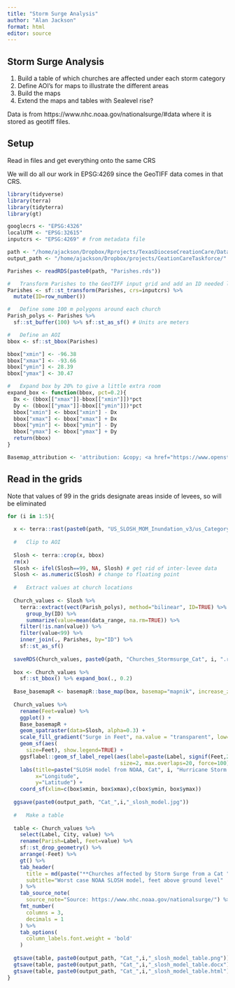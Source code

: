 ```yaml
---
title: "Storm Surge Analysis"
author: "Alan Jackson"
format: html
editor: source
---
```


## Storm Surge Analysis

1.  Build a table of which churches are affected under each storm category
2.  Define AOI's for maps to illustrate the different areas
3.  Build the maps
4.  Extend the maps and tables with Sealevel rise?

Data is from https://www.nhc.noaa.gov/nationalsurge/#data where it is stored as geotiff files.

## Setup

Read in files and get everything onto the same CRS

We will do all our work in EPSG:4269 since the GeoTIFF data comes in that CRS.

```r
library(tidyverse)
library(terra)
library(tidyterra)
library(gt)

googlecrs <- "EPSG:4326"
localUTM <- "EPSG:32615"
inputcrs <- "EPSG:4269" # from metadata file

path <- "/home/ajackson/Dropbox/Rprojects/TexasDioceseCreationCare/Data/"
output_path <- "/home/ajackson/Dropbox/projects/CeationCareTaskforce/"

Parishes <- readRDS(paste0(path, "Parishes.rds"))

#   Transform Parishes to the GeoTIFF input grid and add an ID needed later for joins
Parishes <- sf::st_transform(Parishes, crs=inputcrs) %>% 
  mutate(ID=row_number())

#   Define some 100 m polygons around each church
Parish_polys <- Parishes %>% 
  sf::st_buffer(100) %>% sf::st_as_sf() # Units are meters

#   Define an AOI
bbox <- sf::st_bbox(Parishes)

bbox["xmin"] <- -96.38
bbox["xmax"] <- -93.66
bbox["ymin"] <- 28.39
bbox["ymax"] <- 30.47

#   Expand box by 20% to give a little extra room
expand_box <- function(bbox, pct=0.2){
  Dx <- (bbox[["xmax"]]-bbox[["xmin"]])*pct
  Dy <- (bbox[["ymax"]]-bbox[["ymin"]])*pct
  bbox["xmin"] <- bbox["xmin"] - Dx
  bbox["xmax"] <- bbox["xmax"] + Dx
  bbox["ymin"] <- bbox["ymin"] - Dy
  bbox["ymax"] <- bbox["ymax"] + Dy
  return(bbox)
}

Basemap_attribution <- 'attribution: &copy; <a href="https://www.openstreetmap.org/copyright">OpenStreetMap</a> contributors'
```

## Read in the grids

Note that values of 99 in the grids designate areas inside of levees, so will be eliminated

```r

for (i in 1:5){
  
  x <- terra::rast(paste0(path, "US_SLOSH_MOM_Inundation_v3/us_Category",i,"_MOM_Inundation_HIGH.tif")) 
  
  #   Clip to AOI
  
  Slosh <- terra::crop(x, bbox)
  rm(x)
  Slosh <- ifel(Slosh==99, NA, Slosh) # get rid of inter-levee data
  Slosh <- as.numeric(Slosh) # change to floating point
  
  #   Extract values at church locations
  
  Church_values <- Slosh %>% 
    terra::extract(vect(Parish_polys), method="bilinear", ID=TRUE) %>% 
      group_by(ID) %>% 
      summarize(value=mean(data_range, na.rm=TRUE)) %>% 
    filter(!is.nan(value)) %>% 
    filter(value<99) %>% 
    inner_join(., Parishes, by="ID") %>% 
    sf::st_as_sf()
  
  saveRDS(Church_values, paste0(path, "Churches_Stormsurge_Cat", i, ".rds"))
  
  box <- Church_values %>%
    sf::st_bbox() %>% expand_box(., 0.2)
  
  Base_basemapR <- basemapR::base_map(box, basemap="mapnik", increase_zoom=2)
  
  Church_values %>% 
    rename(Feet=value) %>% 
    ggplot() +
    Base_basemapR +
    geom_spatraster(data=Slosh, alpha=0.3) +
    scale_fill_gradient("Surge in Feet", na.value = "transparent", low="white", high="blue") +
    geom_sf(aes(
      size=Feet), show.legend=TRUE) +
    ggsflabel::geom_sf_label_repel(aes(label=paste(Label, signif(Feet,2), "ft")),
                                    size=2, max.overlaps=20, force=100) +
    labs(title=paste("SLOSH model from NOAA, Cat", i, "Hurricane Storm Surge in feet"),
         x="Longitude",
         y="Latitude") +
    coord_sf(xlim=c(box$xmin, box$xmax),c(box$ymin, box$ymax))
  
  ggsave(paste0(output_path, "Cat_",i,"_slosh_model.jpg"))
  
  #   Make a table
  
  table <- Church_values %>% 
    select(Label, City, value) %>% 
    rename(Parish=Label, Feet=value) %>% 
    sf::st_drop_geometry() %>% 
    arrange(-Feet) %>% 
    gt() %>% 
    tab_header(
      title = md(paste("**Churches affected by Storm Surge from a Cat ",i, "Hurricane**")),
      subtitle="Worst case NOAA SLOSH model, feet above ground level"
    ) %>% 
    tab_source_note(
      source_note="Source: https://www.nhc.noaa.gov/nationalsurge/") %>% 
    fmt_number(
      columns = 3,
      decimals = 1
    ) %>% 
    tab_options(
      column_labels.font.weight = 'bold'
    )
    
  gtsave(table, paste0(output_path, "Cat_",i,"_slosh_model_table.png"))
  gtsave(table, paste0(output_path, "Cat_",i,"_slosh_model_table.docx"))
  gtsave(table, paste0(output_path, "Cat_",i,"_slosh_model_table.html"))
}

```
